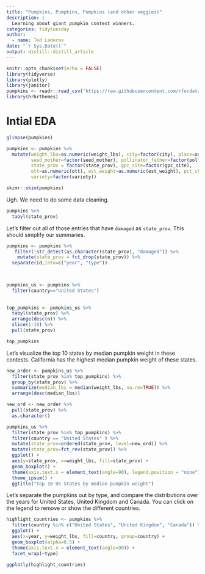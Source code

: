 ```yaml
---
title: "Pumpkins, Pumpkins, Pumpkins (and other veggies)"
description: |
  Learning about giant pumpkin contest winners.
categories: tidytuesday
author:
  - name: Ted Laderas 
date: "`r Sys.Date()`"
output: distill::distill_article
---
```


```r
knitr::opts_chunk$set(echo = FALSE)
library(tidyverse)
library(plotly)
library(janitor)
pumpkins <- readr::read_csv('https://raw.githubusercontent.com/rfordatascience/tidytuesday/master/data/2021/2021-10-19/pumpkins.csv')
library(hrbrthemes)

```

# Intial EDA

```r
glimpse(pumpkins)

pumpkins <- pumpkins %>%
  mutate(weight_lbs=as.numeric(weight_lbs), city=factor(city), place=as.numeric(place),
         seed_mother=factor(seed_mother), pollinator_father=factor(pollinator_father),
         state_prov = factor(state_prov), gpc_site=factor(gpc_site),
         ott=as.numeric(ott), est_weight=as.numeric(est_weight), pct_chart=as.numeric(pct_chart),
         variety=factor(variety))
```

```r
skimr::skim(pumpkins)
```

Ugh. We need to do some data cleaning.

```r
pumpkins %>%
  tabyl(state_prov)
```

Let's filter out all of those entries that have `damaged` as `state_prov`. This should simplify our summaries.

```r
pumpkins <- pumpkins %>%
   filter(!str_detect(as.character(state_prov), "damaged")) %>%
    mutate(state_prov = fct_drop(state_prov)) %>%
  separate(id,into=c("year", "type"))

  

pumpkins_us <- pumpkins %>%
  filter(country=="United States") 
 
  
top_pumpkins <- pumpkins_us %>%
  tabyl(state_prov) %>%
  arrange(desc(n)) %>%
  slice(1:10) %>%
  pull(state_prov)

top_pumpkins
```

Let's visualize the top 10 states by median pumpkin weight in these contests. California has the highest median pumpkin weight of these states.

```r
new_order <- pumpkins_us %>%
  filter(state_prov %in% top_pumpkins) %>% 
  group_by(state_prov) %>%
  summarize(median_lbs = median(weight_lbs, na.rm=TRUE)) %>%
  arrange(desc(median_lbs))

new_ord <- new_order %>%
  pull(state_prov) %>%
  as.character()

pumpkins_us %>%
  filter(state_prov %in% top_pumpkins) %>%
  filter(country == "United States" ) %>%
  mutate(state_prov=ordered(state_prov, level=new_ord)) %>%
  mutate(state_prov=fct_rev(state_prov)) %>%
  ggplot() +
  aes(y=state_prov, x=weight_lbs, fill=state_prov) +
  geom_boxplot() +
  theme(axis.text.x = element_text(angle=90), legend.position = "none") +
  theme_ipsum() +
  ggtitle("Top 10 US States by median pumpkin weight")
```
Let's separate the pumpkins out by type, and compare the distributions over the years for United States, United Kingdom and Canada. You can click on the legend to remove or show the different countries. 

```r
highlight_countries <- pumpkins %>%
  filter(country %in% c("United States", "United Kingdom", "Canada")) %>%
  ggplot() +
  aes(x=year, y=weight_lbs, fill=country, group=country) +
  geom_boxplot(alpha=0.5) +
  theme(axis.text.x = element_text(angle=90)) +
  facet_wrap(~type)

ggplotly(highlight_countries)
```    
